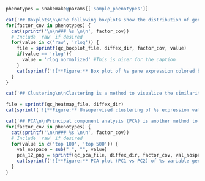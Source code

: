 ```r
phenotypes = snakemake@params[['sample_phenotypes']]

cat('## Boxplots\n\nThe following boxplots show the distribution of gene expression counts in the different samples.\n\n')
for(factor_cov in phenotypes) {
  cat(sprintf('\n\n### %s \n\n', factor_cov))
  # Include 'raw' if desired
  for(value in c('raw', 'rlog')) {
    file = sprintf(qc_boxplot_file, diffex_dir, factor_cov, value)
    if(value == 'rlog'){
      value = 'rlog normalized' #This is nicer for the caption
    }
    cat(sprintf('![**Figure:** Box plot of %s gene expression colored by %s.](%s) \n\n', value, factor_cov, file))
  }
}
```

```r
cat('## Clustering\n\nClustering is a method to visualize the similarity and difference among samples. Unsupervised clustering using complete linkage of the Euclidian distances of the gene expression profiles of pairwise samples is shown below.\n\n')

file = sprintf(qc_heatmap_file, diffex_dir)
cat(sprintf('![**Figure:** Unsupervised clustering of %s expression values colored by %s.](%s) \n\n', value, paste(phenotypes, collapse = ', '), file))
```

```r
cat('## PCA\n\nPrincipal component analysis (PCA) is another method to visualize the similarity and difference among samples. PCA was applied to the normalized gene expression profiles of the samples.\n\n')
for(factor_cov in phenotypes) {
  cat(sprintf('\n\n### %s \n\n', factor_cov))
  # Include 'raw' if desired
  for(value in c('top 100', 'top 500')) {
    val_nospace = sub(" ", "", value)
    pca_12_png = sprintf(qc_pca_file, diffex_dir, factor_cov, val_nospace)
    cat(sprintf('![**Figure:** PCA plot (PC1 vs PC2) of %s variable genes colored by %s.](%s) \n\n', value, factor_cov, pca_12_png))
  }
}
```
